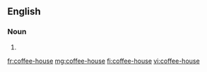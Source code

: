 ==English==

===Noun===
{{en-noun|sg=[[coffee]]-[[house]]}}

# {{alternative spelling of|coffeehouse}}

[[fr:coffee-house]]
[[mg:coffee-house]]
[[fi:coffee-house]]
[[vi:coffee-house]]